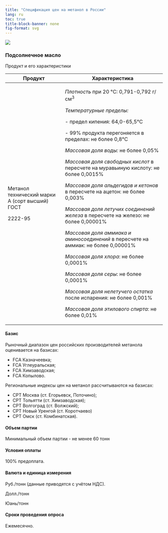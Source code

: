 ```yaml
---
title: "Спецификация цен на метанол в России"
lang: ru
toc: true
title-block-banner: none
fig-format: svg
---
```


![](../images/icon-chemicals2.svg)

### Подсолнечное масло

Продукт и его характеристики

+------------------------------------------------+--------------------------------------------------------------------------------------+
| Продукт                                        | Характеристика                                                                       |
+================================================+======================================================================================+
| Метанол технический марки А (сорт высший) ГОСТ | *Плотность* при 20 °С: 0,791-0,792 г/см^3^                                           |
|                                                |                                                                                      |
| 2222-95                                        | *Температурные пределы:*                                                             |
|                                                |                                                                                      |
|                                                | \- предел кипения: 64,0-65,5°С                                                       |
|                                                |                                                                                      |
|                                                | \- 99% продукта перегоняется в пределах: не более 0,8°С                              |
|                                                |                                                                                      |
|                                                | *Массовая доля воды:* не более 0,05%                                                 |
|                                                |                                                                                      |
|                                                | *Массовая доля свободных кислот* в пересчете на муравьиную кислоту: не более 0,0015% |
|                                                |                                                                                      |
|                                                | *Массовая доля альдегидов и кетонов* в пересчете на ацетон: не более 0,003%          |
|                                                |                                                                                      |
|                                                | *Массовая доля летучих соединений железа* в пересчете на железо: не более 0,00001%   |
|                                                |                                                                                      |
|                                                | *Массовая доля аммиака и аминосоединений* в пересчете на аммиак: не более 0,00001%   |
|                                                |                                                                                      |
|                                                | *Массовая доля хлора*: не более 0,0001%                                              |
|                                                |                                                                                      |
|                                                | *Массовая доля серы*: не более 0,0001%                                               |
|                                                |                                                                                      |
|                                                | *Массовая доля нелетучего остатка* после испарения: не более 0,001%                  |
|                                                |                                                                                      |
|                                                | *Массовая доля этилового спирта*: не более 0,01%                                     |
+------------------------------------------------+--------------------------------------------------------------------------------------+

#### Базис

Рыночный диапазон цен российских производителей метанола оценивается на базисах:

-	FCA Казначеевка;
-	FCA Углеуральская;
-	FCA Химзаводская;
-	FCA Копылово.

Региональные индексы цен на метанол рассчитываются на базисах:

-	CPT Москва (ст. Егорьевск, Поточино);
-	CPT Тольятти (ст. Химзаводская);
-	СРТ Волгоград (ст. Волжский);
-	СРТ Новый Уренгой (ст. Коротчаево)
-	СРТ Омск (ст. Комбинатская).

#### Объем партии

Минимальный объем партии - не менее 60 тонн

#### Условия оплаты

100% предоплата.

#### Валюта и единица измерения

Руб./тонн (данные приводятся с учётом НДС).

Долл./тонн

Юань/тонн

#### Сроки проведения опроса

Ежемесячно.
